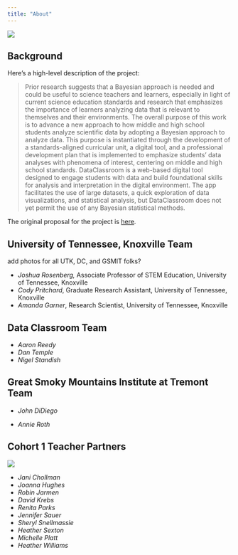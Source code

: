 ```yaml
---
title: "About"
---
```


![](images/IMG_7034.jpeg){fig-align="center"}

## Background

Here's a high-level description of the project:

> Prior research suggests that a Bayesian approach is needed and could be useful to science teachers and learners, especially in light of current science education standards and research that emphasizes the importance of learners analyzing data that is relevant to themselves and their environments. The overall purpose of this work is to advance a new approach to how middle and high school students analyze scientific data by adopting a Bayesian approach to analyze data. This purpose is instantiated through the development of a standards-aligned curricular unit, a digital tool, and a professional development plan that is implemented to emphasize students' data analyses with phenomena of interest, centering on middle and high school standards. DataClassroom is a web-based digital tool designed to engage students with data and build foundational skills for analysis and interpretation in the digital environment. The app facilitates the use of large datasets, a quick exploration of data visualizations, and statistical analysis, but DataClassroom does not yet permit the use of any Bayesian statistical methods.

The original proposal for the project is [here](https://osf.io/wn9mx/).

## University of Tennessee, Knoxville Team

add photos for all UTK, DC, and GSMIT folks?

-   *Joshua Rosenberg,* Associate Professor of STEM Education, University of Tennessee, Knoxville
-   *Cody Pritchard*, Graduate Research Assistant, University of Tennessee, Knoxville
-   *Amanda Garner*, Research Scientist, University of Tennessee, Knoxville

## Data Classroom Team

-   *Aaron Reedy*
-   *Dan Temple*
-   *Nigel Standish*

## Great Smoky Mountains Institute at Tremont Team

-   *John DiDiego*

-   *Annie Roth*

## Cohort 1 Teacher Partners

![](images/IMG_6931.jpeg){fig-align="center"}

-   *Jani Chollman*
-   *Joanna Hughes*
-   *Robin Jarmen*
-   *David Krebs*
-   *Renita Parks*
-   *Jennifer Sauer*
-   *Sheryl Snellmassie*
-   *Heather Sexton*
-   *Michelle Platt*
-   *Heather Williams*

## 
